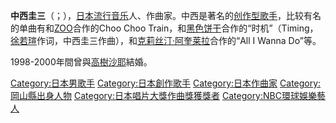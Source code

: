 {{Japanese
| japanese = 中西 圭三
| kana = なかにし　けいぞう
| romaji = Nakanishi Keizō
| 舊寫 = 
|}}

'''中西圭三'''（{{bd|1964年|11月11日|catIdx=N}}；{{lang-en|'''Keizo Nakanishi'''}}），[[日本|日本]][[流行音乐|流行音乐]]人、作曲家。中西是著名的[[创作型歌手|创作型歌手]]，比较有名的单曲有和[[ZOO|ZOO]]合作的Choo Choo Train，和[[黑色饼干|黑色饼干]]合作的“时机”（Timing，[[徐若瑄|徐若瑄]]作词，中西圭三作曲），和[[克莉丝汀·阿奎莱拉|克莉丝汀·阿奎莱拉]]合作的“All I Wanna Do”等。

1998-2000年間曾與[[高樹沙耶|高樹沙耶]]結婚。
{{日本唱片大獎作曲獎}}

{{DEFAULTSORT:Nakanishi Keizou}}
[[Category:日本男歌手|Category:日本男歌手]]
[[Category:日本創作歌手|Category:日本創作歌手]]
[[Category:日本作曲家|Category:日本作曲家]]
[[Category:岡山縣出身人物|Category:岡山縣出身人物]]
[[Category:日本唱片大獎作曲獎獲獎者|Category:日本唱片大獎作曲獎獲獎者]]
[[Category:NBC環球娛樂藝人|Category:NBC環球娛樂藝人]]
